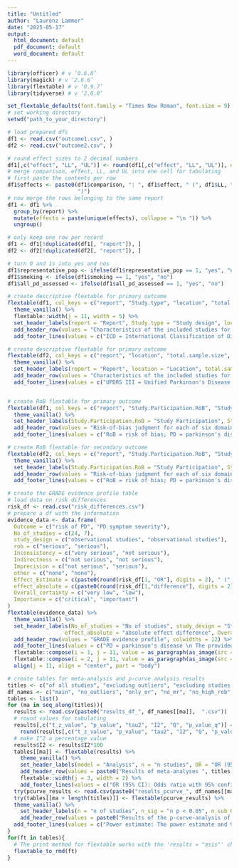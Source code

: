 ---
title: "Untitled"
author: "Laurenz Lammer"
date: "2025-05-17"
output:
  html_document: default
  pdf_document: default
  word_document: default
---

```{r echo=FALSE, results='asis'}
library(officer) # v ‘0.6.8’
library(magick) # v ‘2.8.6’
library(flextable) # v ‘0.9.7’
library(tidyverse) # v ‘2.0.0’

set_flextable_defaults(font.family = "Times New Roman", font.size = 9)
# set working directory 
setwd("path_to_your_directory")

# load prepared dfs
df1 <- read.csv("outcome1.csv", )
df2 <- read.csv("outcome2.csv", )

# round effect sizes to 2 decimal numbers
df1[,c("effect", "LL", "UL")] <- round(df1[,c("effect", "LL", "UL")], digits = 2)
# merge comparison, effect, LL, and UL into one cell for tabulating
# first paste the contents per row
df1$effects <- paste0(df1$comparison, ": ", df1$effect, " (", df1$LL, " - ", df1$UL,
                      ")")
# now merge the rows belonging to the same report
df1 <- df1 %>%
  group_by(report) %>%
  mutate(effects = paste(unique(effects), collapse = "\n ")) %>%
  ungroup()

# only keep one row per record
df1 <- df1[!duplicated(df1[, "report"]), ]
df2 <- df2[!duplicated(df2[, "report"]), ]

# turn 0 and 1s into yes and nos
df1$representative_pop <- ifelse(df1$representative_pop == 1, "yes", "no")
df1$smoking <- ifelse(df1$smoking == 1, "yes", "no")
df1$all_pd_assessed <- ifelse(df1$all_pd_assessed == 1, "yes", "no")

# create descriptive flextable for primary outcome
flextable(df1, col_keys = c("report", "Study.type", "location", "total.sample.size", "PD.diagnostic.criteria", "representative_pop", "all_pd_assessed", "smoking", "country.income.category", "effect.type", "effects")) %>%
  theme_vanilla() %>%
  flextable::width(j = 11, width = 5) %>%
  set_header_labels(report = "Report", Study.type = "Study design", location = "Location", total.sample.size = "Sample size", PD.diagnostic.criteria = "Diagnostic criteria", representative_pop = "Representative sample", all_pd_assessed = "All participants examined", smoking = "Controlled for smoking", effect.type = "Effect measure", effects = "Effect", country.income.category = "Income category") %>% 
  add_header_row(values = "Characteristics of the included studies for the primary outcome", colwidths = 11) %>%
  add_footer_lines(values = c("ICD = International Classification of Diseases; UK PDS BB = UK Parkinson's Disease Society Brain Bank; MDS = Movement Disorder Society; Ward & Gibb = Research diagnostic criteria for Parkinson's disease by Ward & Gibb 1990; OR = odds ratio; HR = hazard ratio; SIR = standardized incidence ratio; PR = prevalence ratio; IVW = inverse variance weighted; WM = weighted median; S Mode = simple mode; W Mode = weighted mode; * = no education, did not complete primary, completed primary, secondary, or tertiary education"))

# create descriptive flextable for primary outcome
flextable(df2, col_keys = c("report", "location", "total.sample.size", "symptom_severity_assessment")) %>%
  theme_vanilla() %>%
  set_header_labels(report = "Report", location = "Location", total.sample.size = "Sample size", symptom_severity_assessment = "effect metric") %>% 
  add_header_row(values = "Characteristics of the included studies for the secondary outcome", colwidths = 4) %>%
  add_footer_lines(values = c("UPDRS III = Unified Parkinson's Disease Rating Scale motor subscale; H & Y = Hoehn & Yahr stage; BBS = Berg Balance Scale; LID HR = Levodopa-induced dyskinesia hazard ratio; "))


# create RoB flextable for primary outcome
flextable(df1, col_keys = c("report", "Study.Participation.RoB", "Study.Attrition.RoB", "Education.measurement.RoB", "PD.measurement.RoB", "Study.confounding.RoB", "Statistical.Analysis.and.Reporting.RoB", "Overall")) %>%
  theme_vanilla() %>%
  set_header_labels(Study.Participation.RoB = "Study Participation", Study.Attrition.RoB = "Study Attrition", Education.measurement.RoB = "Education Measurement", PD.measurement.RoB = "PD Measurement", Study.confounding.RoB = "Confounding", Statistical.Analysis.and.Reporting.RoB = "Statistical Analysis and Reporting", Overall = "Overall RoB") %>% 
  add_header_row(values = "Risk-of-bias judgment for each of six domains of bias, and for the overall risk of bias of studies on our primary outcome", colwidths = 8) %>%
  add_footer_lines(values = c("RoB = risk of bias; PD = parkinson's disease \n Because they reported data from the same study as other reports, Fardell 2020, Huang 2023, Li 2024, Li 2025, Wirdefeldt 2005 were not included in the meta-analysis."))

# create RoB flextable for secondary outcome
flextable(df2, col_keys = c("report", "Study.Participation.RoB", "Study.Attrition.RoB", "Education.measurement.RoB", "PD.measurement.RoB", "Study.confounding.RoB", "Statistical.Analysis.and.Reporting.RoB", "Overall")) %>%
  theme_vanilla() %>%
  set_header_labels(Study.Participation.RoB = "Study Participation", Study.Attrition.RoB = "Study Attrition", Education.measurement.RoB = "Education Measurement", PD.measurement.RoB = "PD Measurement", Study.confounding.RoB = "Confounding", Statistical.Analysis.and.Reporting.RoB = "Statistical Analysis and Reporting", Overall = "Overall RoB") %>% 
  add_header_row(values = "Risk-of-bias judgment for each of six domains of bias, and for the overall risk of bias of studies on our secondary outcome", colwidths = 8) %>%
  add_footer_lines(values = c("RoB = risk of bias; PD = parkinson's disease \n Sunwoo 2016 and Jeong 2022 are based on the same registry."))

# create the GRADE evidence profile table
# load data on risk differences
risk_df <- read.csv("risk_differences.csv") 
# prepare a df with the information
evidence_data <- data.frame(
  Outcome = c("risk of PD", "PD symptom severity"),
  No_of_studies = c(24, 7),
  study_design = c("observational studies", "observational studies"),
  rob = c("serious", "serious"),
  Inconsistency = c("very serious", "not serious"),
  Indirectness = c("not serious", "not serious"),
  Imprecision = c("not serious", "serious"),
  other = c("none", "none"),
  Effect_Estimate = c(paste0(round(risk_df[1, "OR"], digits = 2), " (", round(risk_df[3, "OR"], digits = 2), " - ", round(risk_df[2, "OR"], digits = 2), ")"), "better motor performance"),
  effect_absolute = c(paste0(round(risk_df[1,"difference"], digits = 2), "% higher lifetime risk (from ", abs(round(risk_df[3, "difference"], digits = 2)), "","% lower risk to ", round(risk_df[2, "difference"], digits = 2), "% higher risk)"), ""),
  Overall_certainty = c("very low", "low"),
  Importance = c("critical", "important")
)
flextable(evidence_data) %>%
  theme_vanilla() %>%
  set_header_labels(No_of_studies = "No of studies", study_design = "Study design", rob = "Risk of bias", Effect_Estimate = "Effect of higher education",
                  effect_absolute = "absolute effect difference", Overall_certainty = "Certainty") %>% 
  add_header_row(values = "GRADE evidence profile", colwidths = 12) %>%
  add_footer_lines(values = c("PD = parkinson's disease \n The provided effect measure is an odds ratio with its 95% confidence interval. The baseline risk is 1.65%.")) %>%
  flextable::compose(i = 1, j = 11, value = as_paragraph(as_image(src = "GRADE_very_low.png", width = 0.8, height = 0.8), "very low"), part = "body") %>%
  flextable::compose(i = 2, j = 11, value = as_paragraph(as_image(src = "GRADE_low.png", width = 0.8, height = 0.8), "low"), part = "body") %>%
  align(j = 11, align = "center", part = "body")

# create tables for meta-analysis and p-curve analysis results
titles <- c("of all studies", "excluding outliers", "excluding studies reporting other effect measures than odds ratios", "excluding mendelian randomization studies", "excluding studies with a high risk of bias", "including only one Swedish register-based study")
df_names <- c("main", "no_outliers", "only_or", "no_mr", "no_high_rob", "one_reg")
tables <- list()
for (ma in seq_along(titles)){
  results <- read.csv(paste0("results_df_", df_names[[ma]],  ".csv"))
  # round values for tabulating
  results[,c("t_z_value", "p_value", "tau2", "I2", "Q", "p_value_q")] <-
    round(results[,c("t_z_value", "p_value", "tau2", "I2", "Q", "p_value_q")], digits = 3)
  # make I^2 a percentage value
  results$I2 <- results$I2*100
  tables[[ma]] <- flextable(results) %>%
    theme_vanilla() %>%
    set_header_labels(model = "Analysis", n = "n studies", OR = "OR (95% CI)", t_z_value = "t-/z-value", p_value = "p-value", pred_interval = "prediction interval", tau2 = "tau²", I2 = "I² (%)", Q = "Q / Q'-Q", p_value_q = "p-value of Q") %>% 
    add_header_row(values = paste0("Results of meta-analyses ", titles[[ma]]), colwidths = 11) %>%
    flextable::width(j = 3, width = 2) %>%
    add_footer_lines(values = c("OR (95% CI): Odds ratio with 95% confidence interval (adjusted for limit meta-analysis row);  t/z-value: z-value for limit meta-analysis, t-value for all others; p-value: p-value of the effect of education; tau² / I²: measures of heterogeneity for main analysis, measures of  residual heterogeneity for overall subgroup analyses, measures of heterogeneity within the subgroup for individual subgroups; Q/Q'-Q/df/p-value of Q = results of test of heterogeneity for main analysis and for individual subgroups, results of test for subgroup differences for overall subgroup analyses, results of test of small-study effects for limit meta-analysis \n df = degrees of freedom; HIC = high-income country, L/MIC = low- or middle-income country"))
  try(pcurve_results <- read.csv(paste0("results_pcurve_", df_names[[ma]],  ".csv")))
  try(tables[[ma + length(titles)]] <- flextable(pcurve_results) %>%
  theme_vanilla() %>%
    set_header_labels(n = "n of studies", n_sig = "n p < 0.05", n_sub_0.025 = "n p < 0.025", test = "Test",pBinomial = "p binomial", zFull = "z full", pFull = "p full", zHalf = "z half", pHalf = "p half", Power_estimate = "Power estimate", Evidential_value = "Evidential value", Effect_estimate = "Effect estimate") %>% 
    add_header_row(values = paste0("Results of the p-curve-analysis of the meta-analysis ", titles[[ma]]), colwidths = 12) %>%  
  add_footer_lines(values = c("Power estimate: The power estimate and 95% confidence interval;  Effect estimate: estimated true effect d; p binomial: p-value of the binomial test comparing significant p-values above and below 0.025; z/p full/half: effect measures and measures of significance of the pp-value based tests of right-skewness/flatness for the full sample (all significant p-values) and half of the sample (only p-values > 0.025) \n The test of right-skewness tests for evidential for an actual effect. The test of flatness tests for evidential value of an absence of a real effect. ")))
}
for(ft in tables){
  # The print method for flextable works with the 'results = "asis"' chunk option in HTML output.
  flextable_to_rmd(ft)
}


```
